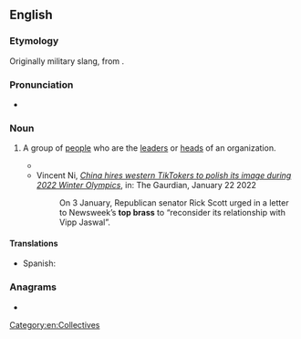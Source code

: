 ==English==

===Etymology===
Originally military slang, from {{m|en|brass|[the] brass|id=officers|gloss=high-ranking officers}}.

===Pronunciation===
* {{audio|en|En-au-top brass.ogg|Audio (AU)}}

===Noun===
{{en-noun|-|+}}

# {{lb|en|collective|colloquial}} A group of [[people]] who are the [[leader]]s or [[head]]s of an organization.
#: {{syn|en|governance|governing body|organisation|administration|establishment}}
#* {{quote-journal
|en
|year=1872
|author=New Zealand Parliament, House of Representatives
|title=Parliamentary debates
|journal=57
|volume=1-6
|page=649
|passage=The '''top brass''' of the army are up to various types of mischief and they do not want the public or even Members of Parliament to know about them.}}
#* Vincent Ni, ''[https://www.theguardian.com/world/2022/jan/22/china-hires-western-tiktokers-to-polish-its-image-during-2022-winter-olympics China hires western TikTokers to polish its image during 2022 Winter Olympics]'', in: The Gaurdian, January 22 2022
#*: On 3 January, Republican senator Rick Scott urged in a letter to Newsweek’s '''top brass''' to “reconsider its relationship with Vipp Jaswal”.

====Translations====
{{trans-top|group of people who are the leaders}}
{{trans-mid}}
* Spanish: {{t|es|plana mayor|f}}
{{trans-bottom}}

===Anagrams===
* {{anagrams|en|a=aboprsst|barposts}}

[[Category:en:Collectives]]